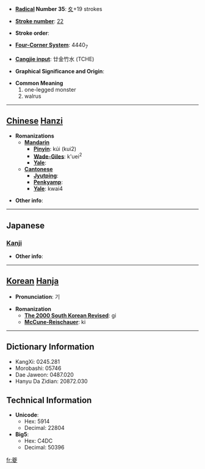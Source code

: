 * '''[[Wiktionary:Chinese radical index| Radical]] Number 35''': [[Wiktionary:Chinese radical index 夊|夊]]+19 strokes

* '''[[Wiktionary:Chinese total strokes index|Stroke number]]''': [[Wiktionary:Chinese total strokes index 22|22]]

* '''Stroke order''': 

* '''[[Wiktionary:Chinese four corner index|Four-Corner System]]''': 4440<sub>7</sub>

* '''[[Wiktionary:Chinese Cangjie index|Cangjie input]]''': 廿金竹水 (TCHE)

* '''Graphical Significance and Origin''': 

* '''Common Meaning'''
*#one-legged monster
*# walrus


----

== [[Chinese]] [[Hanzi]] ==

* '''Romanizations'''
** '''[[Mandarin]]'''
*** '''[[Pinyin]]''': kúi (kui2)
*** '''[[Wade-Giles]]''': k'uei<sup>2</sup>
*** '''[[Yale]]''': 
** '''[[Cantonese]]'''
*** '''[[Jyutping]]''':
*** '''[[Penkyamp]]''': 
*** '''[[Yale]]''': kwai4

* '''Other info''': 

----

==Japanese==
===[[Kanji]]===
{{kanji|on readings=[[き]] (ki), [[ぎ]] (gi)|kun readings=}}

* '''Other info''':  

----

== [[Korean]] [[Hanja]] ==

* '''Pronunciation''': 기

* '''Romanization'''
** '''[[The 2000 South Korean Revised Romanization|The 2000 South Korean Revised]]''': gi
** '''[[McCune-Reischauer]]''': ki

----

== Dictionary Information ==

* KangXi: 0245.281
* Morobashi: 05746
* Dae Jaweon: 0487.020
* Hanyu Da Zidian: 20872.030

== Technical Information ==

* '''Unicode''':
** Hex: 5914
** Decimal: 22804
* '''Big5''':
** Hex: C4DC
** Decimal: 50396

[[fr:夔]]